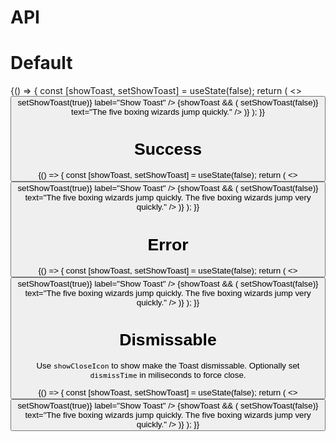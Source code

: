 
<Meta title="Toast" component={Toast} />

# API

<Props of={Toast} />

# Default

<Preview>
  <Story name="Default">
    {() => {
      const [showToast, setShowToast] = useState(false);
      return (
        <>
          <Button
            type="secondary"
            onClick={() => setShowToast(true)}
            label="Show Toast"
          />
          {showToast && (
            <Toast
              onCloseToast={() => setShowToast(false)}
              text="The five boxing wizards jump quickly."
            />
          )}
        </>
      );
    }}
  </Story>
</Preview>

# Success

<Preview>
  <Story name="Success">
    {() => {
      const [showToast, setShowToast] = useState(false);
      return (
        <>
          <Button
            type="secondary"
            onClick={() => setShowToast(true)}
            label="Show Toast"
          />
          {showToast && (
            <Toast
              success
              onCloseToast={() => setShowToast(false)}
              text="The five boxing wizards jump quickly. The five boxing wizards jump very
        quickly."
            />
          )}
        </>
      );
    }}
  </Story>
</Preview>

# Error

<Preview>
  <Story name="Error">
    {() => {
      const [showToast, setShowToast] = useState(false);
      return (
        <>
          <Button
            type="secondary"
            onClick={() => setShowToast(true)}
            label="Show Toast"
          />
          {showToast && (
            <Toast
              error
              onCloseToast={() => setShowToast(false)}
              text="The five boxing wizards jump quickly. The five boxing wizards jump very
        quickly."
            />
          )}
        </>
      );
    }}
  </Story>
</Preview>

# Dismissable
Use `showCloseIcon` to show make the Toast dismissable. Optionally set `dismissTime` in miliseconds to force close.

<Preview>
  <Story name="Dismissable">
    {() => {
      const [showToast, setShowToast] = useState(false);
      return (
        <>
          <Button
            type="secondary"
            onClick={() => setShowToast(true)}
            label="Show Toast"
          />
          {showToast && (
            <Toast
              showCloseIcon
              dismissTime={5000}
              onCloseToast={() => setShowToast(false)}
              text="The five boxing wizards jump quickly. The five boxing wizards jump very
        quickly."
            />
          )}
        </>
      );
    }}
  </Story>
</Preview>